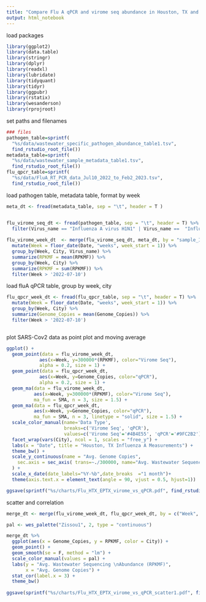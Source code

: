 ```yaml
---
title: "Compare Flu A qPCR and virome seq abundance in Houston, TX and El Paso, TX , July 2022 - February 2023"
output: html_notebook
---
```


load packages
```r
library(ggplot2)
library(data.table)
library(stringr)
library(dplyr)
library(readxl)
library(lubridate)
library(tidyquant)
library(tidyr)
library(ggpubr)
library(rstatix)
library(wesanderson)
library(rprojroot)

```

set paths and filenames
```r
### files
pathogen_table=sprintf(
  "%s/data/wastewater_specific_pathogen_abundance_table1.tsv", 
  find_rstudio_root_file())
metadata_table=sprintf(
  "%s/data/wastewater_sample_metadata_table1.tsv", 
  find_rstudio_root_file())
flu_qpcr_table=sprintf(
  "%s/data/FluA_RT_PCR_data_Jul10_2022_to_Feb2_2023.tsv", 
  find_rstudio_root_file())

```

load pathogen table, metadata table, format by week
```r
meta_dt <- fread(metadata_table, sep = "\t", header = T )


flu_virome_seq_dt <- fread(pathogen_table, sep = "\t", header = T) %>%
  filter(Virus_name == "Influenza A virus H1N1" | Virus_name ==  "Influenza A virus H3N2")
  
flu_virome_week_dt  <- merge(flu_virome_seq_dt, meta_dt, by = "sample_ID") %>%
  mutate(Week = floor_date(Date, "weeks", week_start = 1)) %>%
  group_by(Week, City, Virus_name) %>%
  summarize(RPKMF = mean(RPKMF)) %>%
  group_by(Week, City) %>%
  summarize(RPKMF = sum(RPKMF)) %>%
  filter(Week > '2022-07-10')

```

load fluA qPCR table, group by week, city
```r
flu_qpcr_week_dt <- fread(flu_qpcr_table, sep = "\t", header = T) %>%
  mutate(Week = floor_date(Date, "weeks", week_start = 1)) %>%
  group_by(Week, City) %>%
  summarize(Genome_Copies = mean(Genome_Copies)) %>%
  filter(Week > '2022-07-10')



```

plot SARS-Cov2 data as point plot and moving average
```r
ggplot() + 
  geom_point(data = flu_virome_week_dt, 
            aes(x=Week, y=300000*(RPKMF), color="Virome Seq"), 
            alpha = 0.2, size = 1) +
  geom_point(data = flu_qpcr_week_dt, 
            aes(x=Week, y=Genome_Copies, color="qPCR"), 
            alpha = 0.2, size = 1) +
  geom_ma(data = flu_virome_week_dt, 
          aes(x=Week, y=300000*(RPKMF), color="Virome Seq"), 
          ma_fun = SMA, n = 3, size = 1.5) +
  geom_ma(data = flu_qpcr_week_dt, 
          aes(x=Week, y=Genome_Copies, color="qPCR"), 
          ma_fun = SMA, n = 3, linetype = "solid", size = 1.5) +
  scale_color_manual(name='Data Type',
                     breaks=c('Virome Seq', 'qPCR'),
                     values=c('Virome Seq'='#4B4E55', 'qPCR'='#9FC2B2')) +
  facet_wrap(vars(City), ncol = 1, scales = "free_y") +
  labs(x = "Date", title = "Houston, TX Influenza A Measurements") +
  theme_bw() +
  scale_y_continuous(name = "Avg. Genome Copies",
    sec.axis = sec_axis( trans=~./300000, name="Avg. Wastewater Sequencing Abundance (RPKMF)", label=scales::comma)
  ) +
  scale_x_date(date_labels="%Y-%b",date_breaks  ="1 month")+
  theme(axis.text.x = element_text(angle = 90, vjust = 0.5, hjust=1)) 

ggsave(sprintf("%s/charts/Flu_HTX_EPTX_virome_vs_qPCR.pdf", find_rstudio_root_file()), width = 5, height = 6)
```

scatter and correlation
```r
merge_dt <- merge(flu_virome_week_dt, flu_qpcr_week_dt, by = c("Week", "City"))

pal <- wes_palette("Zissou1", 2, type = "continuous")

merge_dt %>%
  ggplot(aes(x = Genome_Copies, y = RPKMF, color = City)) +
  geom_point() + 
  geom_smooth(se = F, method = "lm") +
  scale_color_manual(values = pal) +
  labs(y = "Avg. Wastewater Sequencing \nAbundance (RPKMF)", 
       x = "Avg. Genome Copies") +
  stat_cor(label.x = 3) +
  theme_bw()
  
ggsave(sprintf("%s/charts/Flu_HTX_EPTX_virome_vs_qPCR_scatter1.pdf", find_rstudio_root_file()), width = 4, height = 3)
```














